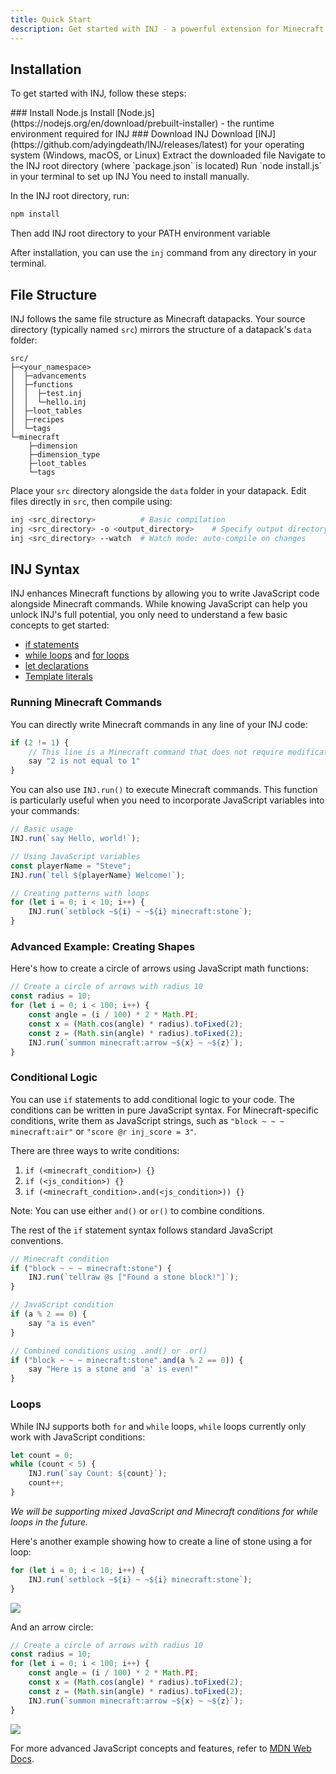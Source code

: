 ```yaml
---
title: Quick Start
description: Get started with INJ - a powerful extension for Minecraft functions
---
```


## Installation

To get started with INJ, follow these steps:

 
<Steps>
<Step>
### Install Node.js
Install [Node.js](https://nodejs.org/en/download/prebuilt-installer) - the runtime environment required for INJ
</Step>
 
<Step>
### Download INJ
Download [INJ](https://github.com/adyingdeath/INJ/releases/latest) for your operating system (Windows, macOS, or Linux)
</Step>

<Step>
Extract the downloaded file
</Step>

<Step>
Navigate to the INJ root directory (where `package.json` is located)
</Step>

<Step>
Run `node install.js` in your terminal to set up INJ
</Step>

</Steps>

 
<Accordions>
  <Accordion title="If you encounter any issues with install.js">
You need to install manually.

In the INJ root directory, run:

```bash
npm install
```

Then add INJ root directory to your PATH environment variable
  </Accordion>
</Accordions>

After installation, you can use the `inj` command from any directory in your terminal.

## File Structure

INJ follows the same file structure as Minecraft datapacks. Your source directory (typically named `src`) mirrors the structure of a datapack's `data` folder:

```
src/
├─<your_namespace>
│  ├─advancements
│  ├─functions
│  │  ├─test.inj
│  │  └─hello.inj
│  ├─loot_tables
│  ├─recipes
│  └─tags
└─minecraft
    ├─dimension
    ├─dimension_type
    ├─loot_tables
    └─tags
```

Place your `src` directory alongside the `data` folder in your datapack. Edit files directly in `src`, then compile using:

```bash
inj <src_directory>          # Basic compilation
inj <src_directory> -o <output_directory>    # Specify output directory
inj <src_directory> --watch  # Watch mode: auto-compile on changes
```

## INJ Syntax

INJ enhances Minecraft functions by allowing you to write JavaScript code alongside Minecraft commands. While knowing JavaScript can help you unlock INJ's full potential, you only need to understand a few basic concepts to get started:

- [if statements](https://developer.mozilla.org/en-US/docs/Web/JavaScript/Reference/Statements/if...else)
- [while loops](https://developer.mozilla.org/en-US/docs/Web/JavaScript/Reference/Statements/while) and [for loops](https://developer.mozilla.org/en-US/docs/Web/JavaScript/Reference/Statements/for)
- [let declarations](https://developer.mozilla.org/en-US/docs/Web/JavaScript/Reference/Statements/let)
- [Template literals](https://developer.mozilla.org/en-US/docs/Web/JavaScript/Reference/Template_literals)

### Running Minecraft Commands

You can directly write Minecraft commands in any line of your INJ code:

```js
if (2 != 1) {
    // This line is a Minecraft command that does not require modification
    say "2 is not equal to 1"
}
```

You can also use `INJ.run()` to execute Minecraft commands. This function is particularly useful when you need to incorporate JavaScript variables into your commands:

```js
// Basic usage
INJ.run(`say Hello, world!`);

// Using JavaScript variables
const playerName = "Steve";
INJ.run(`tell ${playerName} Welcome!`);

// Creating patterns with loops
for (let i = 0; i < 10; i++) {
    INJ.run(`setblock ~${i} ~ ~${i} minecraft:stone`);
}
```

### Advanced Example: Creating Shapes

Here's how to create a circle of arrows using JavaScript math functions:

```js
// Create a circle of arrows with radius 10
const radius = 10;
for (let i = 0; i < 100; i++) {
    const angle = (i / 100) * 2 * Math.PI;
    const x = (Math.cos(angle) * radius).toFixed(2);
    const z = (Math.sin(angle) * radius).toFixed(2);
    INJ.run(`summon minecraft:arrow ~${x} ~ ~${z}`);
}
```

### Conditional Logic

You can use `if` statements to add conditional logic to your code. The conditions can be written in pure JavaScript syntax. For Minecraft-specific conditions, write them as JavaScript strings, such as `"block ~ ~ ~ minecraft:air"` or `"score @r inj_score = 3"`.

There are three ways to write conditions:

1. `if (<minecraft_condition>) {}`
2. `if (<js_condition>) {}`
3. `if (<minecraft_condition>.and(<js_condition>)) {}`

Note: You can use either `and()` or `or()` to combine conditions.

The rest of the `if` statement syntax follows standard JavaScript conventions.

```js
// Minecraft condition
if ("block ~ ~ ~ minecraft:stone") {
    INJ.run(`tellraw @s ["Found a stone block!"]`);
}

// JavaScript condition
if (a % 2 == 0) {
    say "a is even"
}

// Combined conditions using .and() or .or()
if ("block ~ ~ ~ minecraft:stone".and(a % 2 == 0)) {
    say "Here is a stone and 'a' is even!"
}
```

### Loops

While INJ supports both `for` and `while` loops, `while` loops currently only work with JavaScript conditions:

```js
let count = 0;
while (count < 5) {
    INJ.run(`say Count: ${count}`);
    count++;
}
```

*We will be supporting mixed JavaScript and Minecraft conditions for while loops in the future.*


Here's another example showing how to create a line of stone using a for loop:

```js
for (let i = 0; i < 10; i++) {
    INJ.run(`setblock ~${i} ~ ~${i} minecraft:stone`);
}
```

![](/assets/line.png)

And an arrow circle:

```js
// Create a circle of arrows with radius 10
const radius = 10;
for (let i = 0; i < 100; i++) {
    const angle = (i / 100) * 2 * Math.PI;
    const x = (Math.cos(angle) * radius).toFixed(2);
    const z = (Math.sin(angle) * radius).toFixed(2);
    INJ.run(`summon minecraft:arrow ~${x} ~ ~${z}`);
}
```

![](/assets/arrow_circle.png)

For more advanced JavaScript concepts and features, refer to [MDN Web Docs](https://developer.mozilla.org/en-US/docs/Web/JavaScript).
